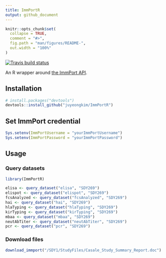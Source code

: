 ```yaml
---
title: ImmPortR
output: github_document
---
```


<!-- README.md is generated from README.Rmd. Please edit that file -->

```r
knitr::opts_chunk$set(
  collapse = TRUE,
  comment = "#>",
  fig.path = "man/figures/README-",
  out.width = "100%"
)
```


[![Travis build status](https://travis-ci.org/juyeongkim/ImmPortR.svg?branch=master)](https://travis-ci.org/juyeongkim/ImmPortR)


An R wrapper around [the ImmPort API](http://docs.immport.org/#API/DataQueryAPI/dataqueryapi/).


## Installation

``` r
# install.packages("devtools")
devtools::install_github("juyeongkim/ImmPortR")
```


## Set ImmPort credential

``` r
Sys.setenv(ImmPortUsername = "yourImmPortUsername")
Sys.setenv(ImmPortPassword = "yourImmPortPassword")
```


## Usage

### Query datasets

``` r
library(ImmPortR)

elisa <- query_dataset("elisa", "SDY269")
elispot <- query_dataset("elispot", "SDY269")
fcsAnalyzed <- query_dataset("fcsAnalyzed", "SDY269")
hai <- query_dataset("hai", "SDY269")
hlaTyping <- query_dataset("hlaTyping", "SDY269")
kirTyping <- query_dataset("kirTyping", "SDY269")
mbaa <- query_dataset("mbaa", "SDY269")
neutAbTiter <- query_dataset("neutAbTiter", "SDY269")
pcr <- query_dataset("pcr", "SDY269")
```

### Download files

``` r
download_immport("/SDY1/StudyFiles/Casale_Study_Summary_Report.doc")
```

